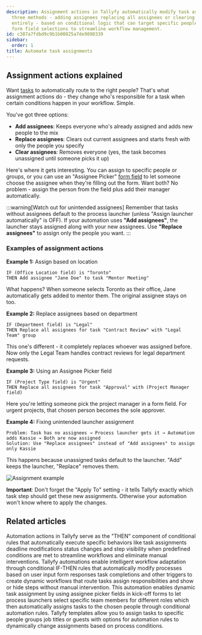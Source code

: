 ```yaml
---
description: Assignment actions in Tallyfy automatically modify task assignments through
  three methods - adding assignees replacing all assignees or clearing assignments
  entirely - based on conditional logic that can target specific people groups or
  form field selections to streamline workflow management.
id: c387a7fdbd9c9b1b00825a7de9898339
sidebar:
  order: 1
title: Automate task assignments
---
```


## Assignment actions explained

Want [tasks](/products/pro/tracking-and-tasks/tasks/) to automatically route to the right people? That's what assignment actions do - they change who's responsible for a task when certain conditions happen in your workflow. Simple.

You've got three options:

- **Add assignees**: Keeps everyone who's already assigned and adds new people to the mix
- **Replace assignees**: Clears out current assignees and starts fresh with only the people you specify
- **Clear assignees**: Removes everyone (yes, the task becomes unassigned until someone picks it up)

Here's where it gets interesting. You can assign to specific people or groups, or you can use an "Assignee Picker" [form field](/products/pro/tracking-and-tasks/tasks/what-are-form-fields-in-tallyfy/) to let someone choose the assignee when they're filling out the form. Want both? No problem - assign the person from the field plus add their manager automatically.

:::warning[Watch out for unintended assignees]
Remember that tasks without assignees default to the process launcher (unless "Assign launcher automatically" is OFF). If your automation uses **"Add assignees"**, the launcher stays assigned along with your new assignees. Use **"Replace assignees"** to assign only the people you want.
:::

### Examples of assignment actions

**Example 1:** Assign based on location
```
IF (Office Location field) is "Toronto"
THEN Add assignee "Jane Doe" to task "Mentor Meeting"
```
What happens? When someone selects Toronto as their office, Jane automatically gets added to mentor them. The original assignee stays on too.

**Example 2:** Replace assignees based on department
```
IF (Department field) is "Legal"
THEN Replace all assignees for task "Contract Review" with "Legal Team" group
```
This one's different - it completely replaces whoever was assigned before. Now only the Legal Team handles contract reviews for legal department requests.

**Example 3:** Using an Assignee Picker field
```
IF (Project Type field) is "Urgent"
THEN Replace all assignees for task "Approval" with (Project Manager field)
```
Here you're letting someone pick the project manager in a form field. For urgent projects, that chosen person becomes the sole approver.

**Example 4:** Fixing unintended launcher assignment
```
Problem: Task has no assignees → Process launcher gets it → Automation adds Kassie → Both are now assigned
Solution: Use "Replace assignees" instead of "Add assignees" to assign only Kassie
```
This happens because unassigned tasks default to the launcher. "Add" keeps the launcher, "Replace" removes them.

![Assignment example](https://screenshots.tallyfy.com/tallyfy%2Fpro%2Fdesktop-light-assignment-automation-example.png)

**Important**: Don't forget the "Apply To" setting - it tells Tallyfy exactly which task step should get these new assignments. Otherwise your automation won't know where to apply the changes.


## Related articles
<CardGrid>
<LinkTitleCard header="<b>Automations > Actions</b>" href="/products/pro/documenting/templates/automations/actions/" > Automation actions in Tallyfy serve as the "THEN" component of conditional rules that automatically execute specific behaviors like task assignments deadline modifications status changes and step visibility when predefined conditions are met to streamline workflows and eliminate manual interventions. </LinkTitleCard>
<LinkTitleCard header="<b>Templates > Automations</b>" href="/products/pro/documenting/templates/automations/" > Tallyfy automations enable intelligent workflow adaptation through conditional IF-THEN rules that automatically modify processes based on user input form responses task completions and other triggers to create dynamic workflows that route tasks assign responsibilities and show or hide steps without manual intervention. </LinkTitleCard>
<LinkTitleCard header="<b>Examples > Dynamic member assignment from kick-off forms</b>" href="/products/pro/documenting/templates/automations/examples/dynamic-member-assignment-from-kickoff/" > This automation enables dynamic task assignment by using assignee picker fields in kick-off forms to let process launchers select specific team members for different roles which then automatically assigns tasks to the chosen people through conditional automation rules. </LinkTitleCard>
<LinkTitleCard header="<b>Edit Templates > Understanding assignment types</b>" href="/products/pro/documenting/templates/edit-templates/understanding-assignment-types/" > Tallyfy templates allow you to assign tasks to specific people groups job titles or guests with options for automation rules to dynamically change assignments based on process conditions. </LinkTitleCard>
</CardGrid>